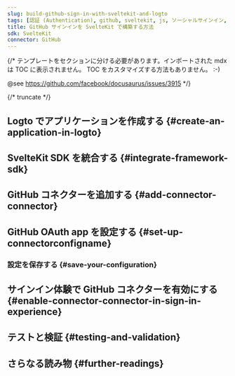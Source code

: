 ```yaml
---
slug: build-github-sign-in-with-sveltekit-and-logto
tags: [認証 (Authentication), github, sveltekit, js, ソーシャルサインイン, サインイン, ログイン]
title: GitHub サインインを SvelteKit で構築する方法
sdk: SvelteKit
connector: GitHub
---
```


{/*
  テンプレートをセクションに分ける必要があります。インポートされた mdx は TOC に表示されません。
  TOC をカスタマイズする方法もありません。 :-)

  @see https://github.com/facebook/docusaurus/issues/3915
*/}




{/* truncate */}

<Intro connector={connector} sdk="SvelteKit" link="https://svelte.dev" />

## Logto でアプリケーションを作成する \{#create-an-application-in-logto}

<CreateApplication type="従来型 Web" framework="SvelteKit" />

## SvelteKit SDK を統合する \{#integrate-framework-sdk}

<IntegrateSdk />

## GitHub コネクターを追加する \{#add-connector-connector}

<AddSocialConnector connector={connector} framework="SvelteKit" />

## GitHub OAuth app を設定する \{#set-up-connectorconfigname}

<ConnectorGuide />

### 設定を保存する \{#save-your-configuration}

<SaveYourConfiguration connector={connector} />

## サインイン体験で GitHub コネクターを有効にする \{#enable-connector-connector-in-sign-in-experience}

<EnableSocialConnector connector={connector} />

## テストと検証 \{#testing-and-validation}

<TestingAndValidation connector={connector} sdk="SvelteKit" />

## さらなる読み物 \{#further-readings}

<FurtherReadings />
